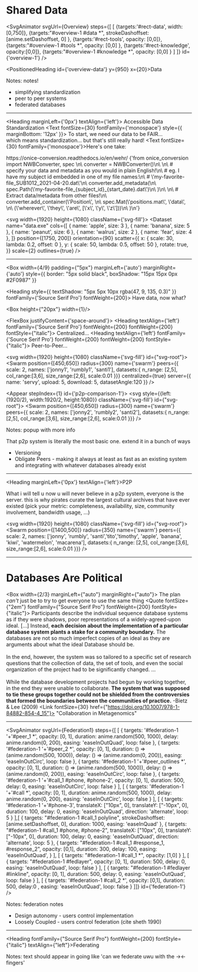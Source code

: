
# Shared Data

<SvgAnimator
    svgUrl={Overview}
    steps={[
      [
        {targets:'#rect-data',
          width:[0,750]},
        {targets:"#overview-1 #data *",
          strokeDashoffset: [anime.setDashoffset, 0]
        },
        {targets:'#rect-tools',
          opacity: [0,0]},
        {targets:"#overview-1 #tools *",
          opacity: [0,0]
        },
        {targets:'#rect-knowledge',
          opacity:[0,0]},
        {targets:"#overview-1 #knowledge *",
          opacity: [0,0]
        }
      ]
    ]}
    id={'overview-1'}
/>

<PositionedHeading id={'overview-data'} y={950} x={20}>Data</PositionedHeading>


Notes: notes!
* simplifying standardization
* peer to peer systems
* federated databases

---

<Heading marginLeft={'0px'} textAlign={'left'}>
  Accessible Data Standardization
</Heading>
<Text fontSize={30} fontFamily={'monospace'} style={{ marginBottom: '12px' }}>
  To start, we need our data to be FAIR...<br/>which means standardization... but that's still really hard!
</Text>
<Text  fontSize={30} fontFamily={'monospace'}>Here's one take: </Text>
<Link  fontSize={26} fontFamily={'monospace'} href={"https://onice-conversion.readthedocs.io/en/wehr/"}>https://onice-conversion.readthedocs.io/en/wehr/</Link>
<Box width={4 / 9} id={"codebox"}>
    <CodePane language={"python"} theme={funky} marginLeft={'auto'} width={"100%"} className={"onice-code"} id={'conversion-code-pane'}
              highlightRanges={[
                [4,9], 6, [7, 9],
                [11, 16], 13, 14, 30
              ]}>
      {'from onice_conversion import NWBConverter, spec \n\
converter = NWBConverter()\n\
\n\
# specify your data and metadata as you would in plain English!\n\
# eg. I have my subject id embedded in one of my file names:\n\
# \'my-favorite-file_SUB1012_2021-04-20.dat\'\n\
converter.add_metadata(\n\
  spec.Path(\'my-favorite-file_{subject_id}_{start_date}.dat\')\n\
  )\n\
  \n\
# Extract data/metadata from other files!\n\
converter.add_container(\'Position\', \n\
  spec.Mat(\'positions.mat\', \'data\', \n\
    (\'wherever\', \'they\', \'are\', [\'x\', \'y\', \'z\']))\n\
  )\n'}
    </CodePane></Box>

<svg width={1920} height={1080} className={'svg-fill'}>
  <Dataset
      name="data.exe"
      cols={[
        { name: 'apple', size: 3 },
        { name: 'banana', size: 5 },
        { name: 'peanut', size: 6 },
        { name: 'walrus', size: 2 },
        { name: 'fear', size: 4 },
      ]}
      position={[1750, 200]}
      orientation={90}
      scatter={{
        x: { scale: 30, lambda: 0.2, offset: 0 },
        y: { scale: 50, lambda: 0.5, offset: 50 },
        rotate: true,
      }}
      scale={2}
      outlines={true}
  />
</svg>

---
<Box
  width={4/9}
  padding={"5px"}
  marginLeft={'auto'}
  marginRight={'auto'}
  style={{
    border: "5px solid black",
    boxShadow: "15px 15px 0px #2F0987"
  }}
>
<Heading
    style={{
      textShadow: "5px 5px 10px rgba(47, 9, 135, 0.3)"
    }}
    fontFamily={'Source Serif Pro'}
    fontWeight={200}>
  Have data, now what?
</Heading>
</Box>

<Box height={"20px"} width={1}/>

<FlexBox justifyContent={'space-around'}>
  <Heading textAlign={'left'}
           fontFamily={'Source Serif Pro'}
           fontWeight={200}
           fontWeight={200}
           fontStyle={"italic"}>
  Centralized...
  </Heading>
  <Heading textAlign={'left'}
           fontFamily={'Source Serif Pro'}
           fontWeight={200}
           fontWeight={200}
           fontStyle={"italic"}>
    Peer-to-Peer...
  </Heading>
</FlexBox>


<svg width={1920} height={1080} className={'svg-fill'} id={"svg-root"}>
  <Swarm
      position={[450,650]}
      radius={300}
      name={'swarm'}
      peers={{
        scale: 2,
        names: ['jonny1', 'rumbly1', 'santi1'],
        datasets:{
          n_range: [2,5],
          col_range:[3,6],
          size_range:[2,6],
          scale:0.01
        }}}
      centralized={true}
      server={{
        name: 'servy',
        upload: 5,
        download: 5,
        datasetAngle:120
      }}
  />
</svg>

<Appear stepIndex={1} id={'p2p-comparison-1'}>
<svg style={{left:(1920/2), width:1920/2, height:1080}} className={'svg-fill'} id={"svg-root"}>
  <Swarm
      position={[450,650]}
      radius={300}
      name={'swarm'}
      peers={{
        scale: 2,
        names: ['jonny2', 'rumbly2', 'santi2'],
        datasets:{
          n_range: [2,5],
          col_range:[3,6],
          size_range:[2,6],
          scale:0.01
        }}}
  />
</svg>
</Appear>

Notes: popup with more info

That p2p system is literally the most basic one. extend it in a bunch of ways

* Versioning
* Obligate Peers - making it always at least as fast as an existing system and integrating with whatever databases already exist



---

<Heading marginLeft={'0px'} textAlign={'left'}>P2P</Heading>

<Box width={3/7}>
<Text fontFamily={'monospace'} style={{marginBottom:"4em"}} fontSize={"32px"}>
  What i will tell u now u will never believe
</Text>
  <Text fontFamily={'monospace'} fontWeight={'bold'} style={{marginBottom:"3em", color: "#ff0000", filter: "drop-shadow(30px 30px 0px #CCCCCC"}}>
  in a p2p system, everyone is the server.
</Text>
  <Text fontFamily={'monospace'}>
    this is why pirates curate the largest cultural archives
    that have ever existed
  </Text>
  <Text fontFamily={'monospace'} fontSize={"32px"}>
  (pick your metric: completeness, availability,
  size, community involvement, bandwidth usage, ...)
  </Text>
</Box>

<svg width={1920} height={1080} className={'svg-fill'} id={"svg-root"}>
  <Swarm
      position={[1400,500]}
      radius={350}
      name={'swarm'}
      peers={{
        scale: 2,
        names: ['jonny', 'rumbly', 'santi','tito','timothy', 'apple', 'banana', 'kiwi', 'watermelon', 'macarena'],
        datasets:{
          n_range: [2,5],
          col_range:[3,6],
          size_range:[2,6],
          scale:0.01
        }}}
  />
</svg>

<Popup title="p2p caveats">
 <P2PCaveats/>
</Popup>


---


# Databases Are Political

<Box width={2/3} marginLeft={"auto"} marginRight={"auto"}>
  <Text>The plan *can't* just be to try to get everyone to use the same thing</Text>
  <Card elevation={1}>
    <CardContent>
      <Quote  fontSize={"2em"} fontFamily={"Source Serif Pro"} fontWeight={200} fontStyle={"italic"}>
        Participants describe the individual sequence database
        systems as if they were shadows, poor representations of a
        widely-agreed-upon ideal. [...] Instead, <strong style={{fontWeight:700}}>each decision about the implementation of a particular
        database system plants a stake for a community boundary.</strong>
        The databases are not so much imperfect copies of an ideal as
        they are arguments about what the ideal Database should be.
        <br/><br/>
        In the end, however, the system was so tailored to a specific
        set of research questions that the collection of data,
        the set of tools, and even the social organization of the
        project had to be significantly changed. ...
        <br/><br/>While the database development projects had begun by working
        together, in the end they were unable to collaborate. <strong style={{fontWeight:700}}>The system
        that was supposed to tie these groups together could not be
        shielded from the controversies that formed the boundaries between
        the communities of practice.</strong>
      </Quote>
      <Text fontSize={30}>-Bietz & Lee (2009)
        <Link fontSize={30} href={"https://doi.org/10.1007/978-1-84882-854-4_15"}>
          "Collaboration in Metagenomics"</Link></Text>
    </CardContent>
  </Card>
</Box>


---


<SvgAnimator
    svgUrl={Federation1}
    steps={[
      [
        {
          targets: '#federation-1 '+'#peer_1 *',
          opacity: [0, 1],
          duration: anime.random(500, 1000),
          delay: anime.random(0, 200),
          easing: 'easeInOutQuad',
          loop: false
        },
        {
          targets: '#federation-1 '+'#peer_2 *',
          opacity: [0, 1],
          duration: () => (anime.random(500, 1000)),
          delay: () => (anime.random(0, 200)),
          easing: 'easeInOutCirc',
          loop: false
        },
        {
          targets: '#federation-1 '+'#peer_outlines *',
          opacity: [0, 1],
          duration: () => (anime.random(500, 1000)),
          delay: () => (anime.random(0, 200)),
          easing: 'easeInOutCirc',
          loop: false
        },
        {
          targets: '#federation-1 '+'#call_1 #phone, #phone-2',
          opacity: [0, 1],
          duration: 500,
          delay: 0,
          easing: 'easeInOutCirc',
          loop: false
        }
      ],
      [
        {
          targets: '#federation-1 '+'#call *',
          opacity: [0, 1],
          duration: anime.random(500, 1000),
          delay: anime.random(0, 200),
          easing: 'easeInOutCirc',
          loop: false
        }
      ],
      [
        {
          targets: '#federation-1 '+'#phone-3',
          translateX: ["10px", 0],
          translateY: ["-10px", 0],
          duration: 100,
          delay: 0,
          easing: 'easeInOutQuad',
          direction: 'alternate',
          loop: 5
        }
      ],[
        {
          targets: "#federation-1 #call_1 polyline",
          strokeDashoffset: [anime.setDashoffset, 0],
          duration: 1000,
          easing: 'easeInQuad'
        },
        {
          targets: "#federation-1 #call_1 #phone, #phone-2",
          translateX: ["10px", 0],
          translateY: ["-10px", 0],
          duration: 100,
          delay: 0,
          easing: 'easeInOutQuad',
          direction: 'alternate',
          loop: 5
        },
        {
          targets: "#federation-1 #call_1 #response_1, #response_2",
          opacity: [0,1],
          duration: 300,
          delay: 100,
          easing: 'easeInOutQuad',
        }
      ],
        [
          {
            targets: "#federation-1 #call_1 *",
            opacity: [1,0]
          }
        ],
      [
          {
            targets: "#federation-1 #fedlayer",
            opacity: [0, 1],
            duration: 500,
            delay: 0,
            easing: 'easeInOutQuad',
            loop: false
          }
        ],
      [
        {
          targets: "#federation-1 #fedlayer #linkline",
          opacity: [0, 1],
          duration: 500,
          delay: 0,
          easing: 'easeInOutQuad',
          loop: false
        }
      ],
      [
        {
          targets: '#federation-1 #call_2 *',
          opacity: [0,1],
          duration: 500,
          delay:0 ,
          easing: 'easeInOutQuad',
          loop: false
        }
        ]]}
    id={'federation-1'}
/>

Notes: federation notes
* Design autonomy - users control implementation
* Loosely Coupled - users control federation (cite sheth 1990)


---

<Heading fontFamily={"Source Serif Pro"} fontWeight={200}
         fontStyle={"italic"} textAlign={"left"}>Federating</Heading>

<Federation/>

Notes: text should appear in going like 'can we federate uwu with the -><- fingers'


